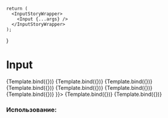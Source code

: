 
<Meta
    title="Field/Input"
    component={Input}
/>

    return (
      <InputStoryWrapper>
        <Input {...args} />
      </InputStoryWrapper>
    );
}

# Input


<Canvas>
  <Story name="Base" args={{ placeholder: "Input Field" }}>
      {Template.bind({})}
  </Story>
  <Story name="Disabled" args={{ placeholder: "Disabled Field", disabled: true }}>
      {Template.bind({})}
  </Story>
  <Story name="Error" args={{ placeholder: "Error Field", error: true }}>
      {Template.bind({})}
  </Story>
  <Story name="Positive" args={{ placeholder: "Positive Field", positive: true }}>
      {Template.bind({})}
  </Story>
  <Story name="Password" args={{ placeholder: "Password Field", type: "password" }}>
      {Template.bind({})}
  </Story>
  <Story name="With Default Value" args={{ placeholder: "Default Value", value: "Default Text" }}>
    {Template.bind({})}
  </Story>
  <Story name="With Start Enhancer" args={{ placeholder: "Start Enhancer", startEnhancer: "@" }}>
      {Template.bind({})}
  </Story>
  <Story name="With End Enhancer" args={{ placeholder: "End Enhancer", endEnhancer: <Search size="18px" /> }}>
      {Template.bind({})}
  </Story>
  <Story name="Clearable" args={{ placeholder: "Clearable", clearable: true }}>
      {Template.bind({})}
  </Story>
</Canvas>

<ArgsTable of={Input} />

### Использование:

